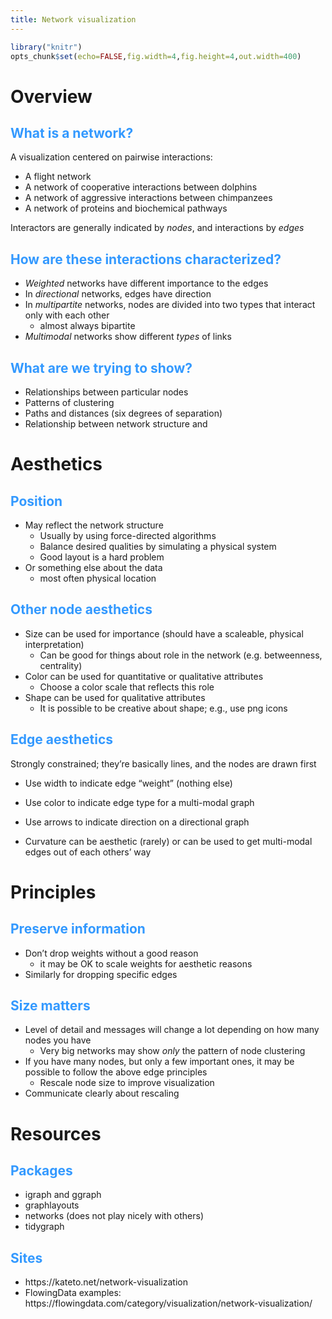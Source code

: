 ```yaml
---
title: Network visualization
---
```

<!-- .refs is style for reference page (small text) -->
<style>
.refs {
   font-size: 16px;
}
h2 { 
 color: #3399ff;		
}
h3 { 
 color: #3399ff;		
}
.title-slide {
   background-color: #55bbff;
}
</style>
<!--    content: url(https://i.creativecommons.org/l/by-sa/4.0/88x31.png)
>
<!-- Limit image width and height -->
<style type="text/css">
img {     
  max-height: 560px;     
  max-width: 800px; 
}
</style>

```r
library("knitr")
opts_chunk$set(echo=FALSE,fig.width=4,fig.height=4,out.width=400)
```

# Overview

## What is a network?

A visualization centered on pairwise interactions:

* A flight network
* A network of cooperative interactions between dolphins
* A network of aggressive interactions between chimpanzees
* A network of proteins and biochemical pathways

Interactors are generally indicated by _nodes_, and interactions by _edges_

## How are these interactions characterized?

* _Weighted_ networks have different importance to the edges
* In _directional_ networks, edges have direction
* In _multipartite_ networks, nodes are divided into two types that interact only with each other
	* almost always bipartite
* _Multimodal_ networks show different _types_ of links

## What are we trying to show?

* Relationships between particular nodes
* Patterns of clustering
* Paths and distances (six degrees of separation)
* Relationship between network structure and 

# Aesthetics

## Position

* May reflect the network structure
	* Usually by using force-directed algorithms
	* Balance desired qualities by simulating a physical system
	* Good layout is a hard problem

* Or something else about the data
	* most often physical location

## Other node aesthetics

* Size can be used for importance (should have a scaleable, physical interpretation)
	* Can be good for things about role in the network (e.g. betweenness, centrality)

* Color can be used for quantitative or qualitative attributes
	* Choose a color scale that reflects this role

* Shape can be used for qualitative attributes
	* It is possible to be creative about shape; e.g., use png icons

## Edge aesthetics

Strongly constrained; they're basically lines, and the nodes are drawn first

* Use width to indicate edge "weight" (nothing else)

* Use color to indicate edge type for a multi-modal graph

* Use arrows to indicate direction on a directional graph

* Curvature can be aesthetic (rarely) or can be used to get multi-modal edges out of each others' way

# Principles

## Preserve information

* Don't drop weights without a good reason
	* it may be OK to scale weights for aesthetic reasons

* Similarly for dropping specific edges

## Size matters

* Level of detail and messages will change a lot depending on how many nodes you have
	* Very big networks may show _only_ the pattern of node clustering

* If you have many nodes, but only a few important ones, it may be possible to follow the above edge principles
	* Rescale node size to improve visualization

* Communicate clearly about rescaling

# Resources

## Packages

* igraph and ggraph
* graphlayouts
* networks (does not play nicely with others)
* tidygraph

## Sites

* https://kateto.net/network-visualization
* FlowingData examples: https://flowingdata.com/category/visualization/network-visualization/

